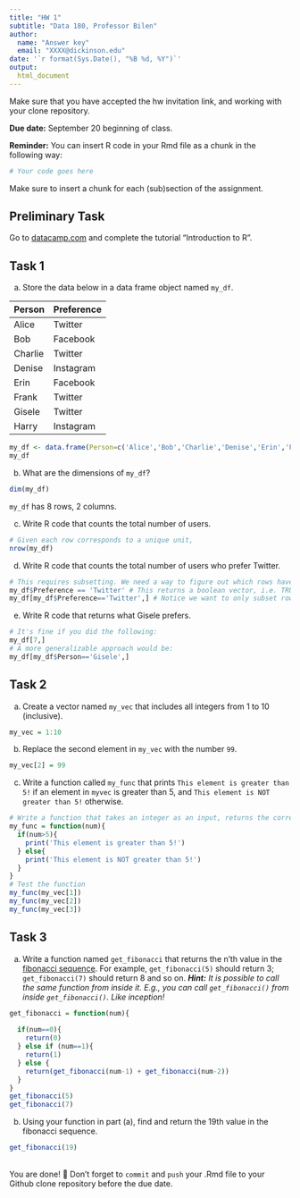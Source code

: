 ```yaml
---
title: "HW 1"
subtitle: "Data 180, Professor Bilen"
author: 
  name: "Answer key"
  email: "XXXX@dickinson.edu"
date: '`r format(Sys.Date(), "%B %d, %Y")`'
output: 
  html_document
---
```

Make sure that you have accepted the hw invitation link, and working with your clone repository.

**Due date:** September 20 beginning of class.

**Reminder:** You can insert R code in your Rmd file as a chunk in the following way:
```r
# Your code goes here
```
Make sure to insert a chunk for each (sub)section of the assignment.

## Preliminary Task
Go to [datacamp.com](https://datacamp.com) and complete the tutorial "Introduction to R".


## Task 1
a) Store the data below in a data frame object named `my_df`.


|Person | Preference|
|:------|:----------|
|Alice | Twitter |
| Bob | Facebook |
| Charlie | Twitter |
| Denise | Instagram |
| Erin | Facebook |
| Frank | Twitter |
| Gisele | Twitter |
| Harry | Instagram |

```r
my_df <- data.frame(Person=c('Alice','Bob','Charlie','Denise','Erin','Frank','Gisele','Harry'),Preference=c('Twitter','Facebook','Twitter','Instagram','Facebook','Twitter','Twitter','Instagram'))
my_df
```

b) What are the dimensions of `my_df`?
```r
dim(my_df)
```

`my_df` has 8 rows, 2 columns.

c) Write R code that counts the total number of users.
```r
# Given each row corresponds to a unique unit,
nrow(my_df)
```

d) Write R code that counts the total number of users who prefer Twitter.
```r
# This requires subsetting. We need a way to figure out which rows have Twitter preference:
my_df$Preference == 'Twitter' # This returns a boolean vector, i.e. TRUE when preference is Twitter. We can use this vector for subsetting:
my_df[my_df$Preference=='Twitter',] # Notice we want to only subset rows, so don't forget to put a comma indicating that we want to be returned all the columns.
```

e) Write R code that returns what Gisele prefers.
```r
# It's fine if you did the following:
my_df[7,]
# A more generalizable approach would be:
my_df[my_df$Person=='Gisele',]
```

## Task 2
a) Create a vector named `my_vec` that includes all integers from 1 to 10 (inclusive).
```r
my_vec = 1:10
```

b) Replace the second element in `my_vec` with the number `99`.
```r
my_vec[2] = 99
```

c) Write a function called `my_func` that prints `This element is greater than 5!` if an element in `myvec` is greater than 5, and `This element is NOT greater than 5!` otherwise.
```r
# Write a function that takes an integer as an input, returns the correct prompt depending on the number being < or > 5.
my_func = function(num){
  if(num>5){
    print('This element is greater than 5!')
  } else{
    print('This element is NOT greater than 5!')
  }
}
# Test the function
my_func(my_vec[1])
my_func(my_vec[2])
my_func(my_vec[3])
```

## Task 3
a. Write a function named `get_fibonacci` that returns the n'th value in the [fibonacci sequence](https://www.mathsisfun.com/numbers/fibonacci-sequence.html). For example, `get_fibonacci(5)` should return 3; `get_fibonacci(7)` should return 8 and so on. ***Hint:** It is possible to call the same function from inside it. E.g., you can call `get_fibonacci()` from inside `get_fibonacci()`. Like inception!*

```r
get_fibonacci = function(num){
  
  if(num==0){
    return(0)
  } else if (num==1){
    return(1)
  } else {
    return(get_fibonacci(num-1) + get_fibonacci(num-2))
  }
}
get_fibonacci(5)
get_fibonacci(7)
```

b. Using your function in part (a), find and return the 19th value in the fibonacci sequence.
```r
get_fibonacci(19)
```
<br>
You are done! 🏁 Don't forget to `commit` and `push` your .Rmd file to your Github clone repository before the due date.
<br>

